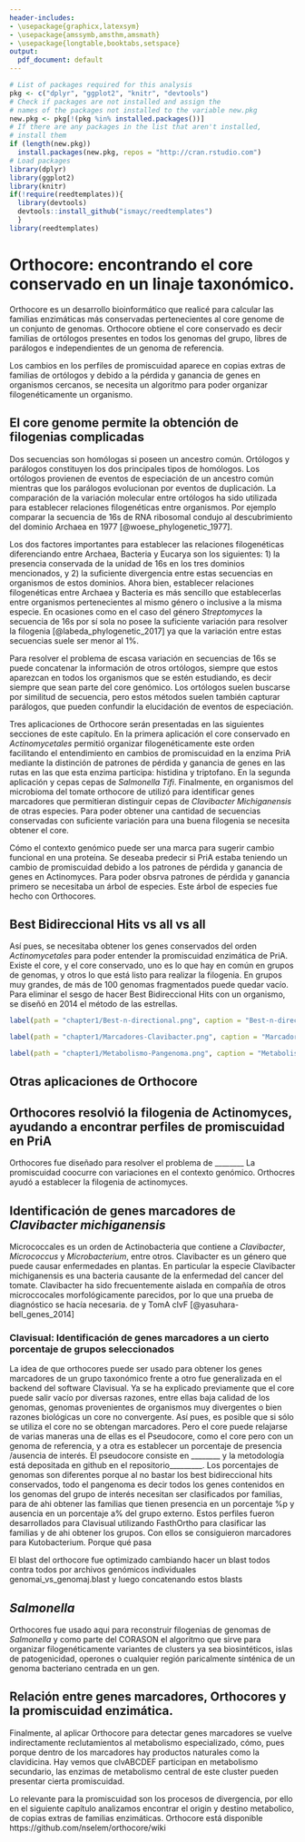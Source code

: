 ```yaml
---
header-includes:
- \usepackage{graphicx,latexsym}
- \usepackage{amssymb,amsthm,amsmath}
- \usepackage{longtable,booktabs,setspace}
output:
  pdf_document: default
---
```

```r
# List of packages required for this analysis
pkg <- c("dplyr", "ggplot2", "knitr", "devtools")
# Check if packages are not installed and assign the
# names of the packages not installed to the variable new.pkg
new.pkg <- pkg[!(pkg %in% installed.packages())]
# If there are any packages in the list that aren't installed,
# install them
if (length(new.pkg))
  install.packages(new.pkg, repos = "http://cran.rstudio.com")
# Load packages
library(dplyr)
library(ggplot2)
library(knitr)
if(!require(reedtemplates)){
  library(devtools)
  devtools::install_github("ismayc/reedtemplates")
  }
library(reedtemplates)
```

<!---
  La comparación.-, ....-., 
  El método all vs all 
  Ana Actinomyces 
  
  TomA / clvF 
  Clavisual Clavibacter 
  Enrique Salmonella  
  --->
# Orthocore: encontrando el core conservado en un linaje taxonómico.      
Orthocore es un desarrollo bioinformático que realicé para calcular las familias enzimáticas más conservadas pertenecientes al core genome de un conjunto de genomas. Orthocore obtiene el core conservado es decir familias de ortólogos presentes en todos los genomas del grupo, libres de parálogos e independientes de un genoma de referencia. 

Los cambios en los perfiles de promiscuidad aparece en copias extras de familias de ortólogos y debido a la pérdida y ganancia de genes en organismos cercanos, se necesita un algoritmo para poder organizar filogenéticamente un organismo.

## El core genome permite la obtención de filogenias complicadas
Dos secuencias son homólogas si poseen un ancestro común. Ortólogos y parálogos constituyen los dos principales tipos de homólogos. Los ortólogos provienen de eventos de especiación de un ancestro común  mientras que los parálogos evolucionan por eventos de duplicación. La comparación de la variación molecular entre ortólogos ha sido utilizada para establecer relaciones filogenéticas entre organismos. Por ejemplo comparar la secuencia de 16s de RNA ribosomal condujo al descubrimiento del dominio Archaea en 1977 [@woese_phylogenetic_1977]. 

Los dos factores importantes para establecer las relaciones filogenéticas diferenciando entre Archaea, Bacteria y Eucarya son los siguientes: 1) la presencia conservada de la unidad de 16s en los tres dominios mencionados, y 2) la suficiente divergencia entre estas secuencias en organismos de estos dominios. Ahora bien, establecer relaciones filogenéticas entre Archaea y Bacteria es más sencillo que establecerlas entre organismos pertenecientes al mismo género o inclusive a la misma especie. En ocasiones como en el caso del género _Streptomyces_ la secuencia de 16s por sí sola no posee la suficiente variación para resolver la filogenia [@labeda_phylogenetic_2017] ya que la variación entre estas secuencias suele ser menor al 1%. 

Para resolver el problema de escasa variación en secuencias de 16s se puede concatenar la información de otros ortólogos, siempre que estos aparezcan en todos los organismos que se estén estudiando, es decir siempre que sean parte del core genómico. Los ortólogos suelen buscarse por similitud de secuencia, pero estos métodos suelen también capturar parálogos, que pueden confundir la elucidación de eventos de especiación.  

Tres aplicaciones de Orthocore serán presentadas en las siguientes secciones de este capítulo. En la primera aplicación el core conservado en _Actinomycetales_ permitió organizar filogenéticamente este orden facilitando el entendimiento en cambios de promiscuidad en la enzima PriA mediante la distinción de patrones de pérdida y ganancia de genes en las rutas en las que esta enzima participa: histidina y triptofano. En la segunda aplicación  y cepas cepas de _Salmonella Tifi_. Finalmente, en organismos del microbioma del tomate orthocore de utilizó para identificar genes marcadores que permitieran distinguir cepas de _Clavibacter Michiganensis_ de otras especies.  Para poder obtener una cantidad de secuencias conservadas con suficiente variación para una buena filogenia se necesita obtener el core.

Cómo el contexto genómico puede ser una marca para sugerir cambio funcional en una proteína. Se deseaba predecir si PriA estaba teniendo un cambio de promiscuidad debido a los patrones de pérdida y ganancia de genes en Actinomyces. Para poder obsrva patrones de pérdida y ganancia primero se necesitaba un 
árbol de especies. Este árbol de especies fue hecho con Orthocores. 
  
## Best Bidireccional Hits vs all vs all  
Así pues, se necesitaba obtener los genes conservados del orden _Actinomycetales_ para poder entender la promiscuidad enzimática de PriA.
Existe el core, y el core conservado, uno es lo que hay en común en grupos de genomas, y otros lo que está listo para realizar la filogenia.  En grupos muy grandes, de más de 100 genomas fragmentados puede quedar vacío. Para eliminar el sesgo de hacer Best Bidireccional Hits con un organismo, se diseñó en 2014 el método de las estrellas. 

```r
label(path = "chapter1/Best-n-directional.png", caption = "Best-n-directional",label = "Best-n-directional", type = "figure")
```

```r
label(path = "chapter1/Marcadores-Clavibacter.png", caption = "Marcadores-Clavibacter",label = "Marcadores-Clavibacter", type = "figure")
```

```r
label(path = "chapter1/Metabolismo-Pangenoma.png", caption = "Metabolismo-Pangenoma",label = "Metabolismo-Pangenoma", type = "figure")
```



## Otras aplicaciones de Orthocore  
## Orthocores resolvió la filogenia de Actinomyces, ayudando a encontrar perfiles de promiscuidad en PriA
Orthocores fue diseñado para resolver el problema de ________ La promiscuidad coocurre con variaciones en el contexto genómico. Orthocres ayudó a establecer la filogenia de actinomyces.

## Identificación de genes marcadores de _Clavibacter michiganensis_  
Micrococcales es un orden de Actinobacteria que contiene a _Clavibacter_, _Micrococcus_ y _Microbacterium_, entre otros. Clavibacter es un género que puede causar enfermedades en plantas. En particular la especie Clavibacter michiganensis es una bacteria causante de la enfermedad del cancer del tomate. Clavibacter ha sido frecuentemente aislada en compañía de otros microccocales morfológicamente parecidos, por lo que una prueba de diagnóstico se hacía necesaria.  de  y TomA clvF [@yasuhara-bell_genes_2014]


### Clavisual: Identificación de genes marcadores a un cierto porcentaje de grupos seleccionados  
La idea de que orthocores puede ser usado para obtener los genes marcadores de un grupo taxonómico frente a otro fue generalizada en el backend del software Clavisual. Ya se ha explicado previamente que el core puede salir vacío por diversas razones, entre ellas baja calidad de los genomas, genomas provenientes de organismos muy divergentes o bien razones biológicas un core no convergente. Así pues, es posible que si sólo se utiliza el core no se obtengan marcadores. Pero el core puede relajarse de varias maneras una de ellas es el Pseudocore, como el core pero con un genoma de referencia, y a otra es establecer un porcentaje de presencia /ausencia de interés. El pseudocore consiste en ________ y la metodología está depositada en github en el repositorio_________. Los porcentajes de genomas son diferentes porque al no bastar los best bidireccional hits conservados, todo el pangenoma es decir todos los genes contenidos en los genomas del grupo de interés necesitan ser clasificados por familias, para de ahi obtener las familias que tienen presencia en un porcentaje %p y ausencia en un porcentaje a% del grupo externo. Estos perfiles fueron desarrollados para Clavisual utilizando FasthOrtho para clasificar las familias y de ahi obtener los grupos. Con ellos se consiguieron marcadores para Kutobacterium.  Porque qué pasa  

El blast del orthocore fue optimizado cambiando hacer un blast todos contra todos por archivos genómicos individuales genomai_vs_genomaj.blast y luego concatenando estos blasts  
  
## _Salmonella_  

Orthocores fue usado aqui para reconstruir filogenias de genomas de _Salmonella_ y como parte del CORASON el algoritmo que sirve para organizar filogenéticamente variantes de clusters ya sea biosintéticos, islas de patogenicidad, operones o cualquier región paricalmente sinténica de un genoma bacteriano centrada en un gen.

## Relación entre genes marcadores, Orthocores y la promiscuidad enzimática.  
Finalmente, al aplicar Orthocore para detectar genes marcadores se vuelve indirectamente reclutamientos al metabolismo especializado, cómo, pues porque dentro de los marcadores hay productos naturales como la clavidicina. Hay vemos que clvABCDEF participan en metabolismo secundario, las enzimas de metabolismo central de este cluster pueden presentar cierta promiscuidad. 

Lo relevante para la promiscuidad son los procesos de divergencia, por ello en el siguiente capítulo analizamos encontrar el origin y destino metabolico, de copias extras de familias enzimáticas.
Orthocore está disponible https://github.com/nselem/orthocore/wiki  
  